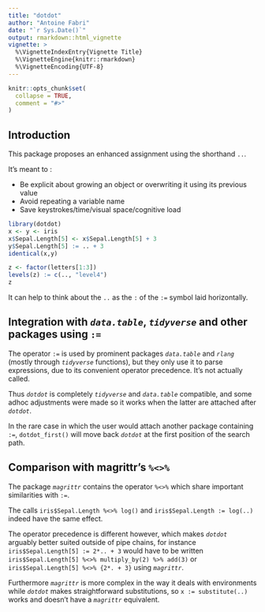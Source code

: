 ```yaml
---
title: "dotdot"
author: "Antoine Fabri"
date: "`r Sys.Date()`"
output: rmarkdown::html_vignette
vignette: >
  %\VignetteIndexEntry{Vignette Title}
  %\VignetteEngine{knitr::rmarkdown}
  %\VignetteEncoding{UTF-8}
---
```


```r
knitr::opts_chunk$set(
  collapse = TRUE,
  comment = "#>"
)
```

## Introduction

This package proposes an enhanced assignment using the shorthand  `..`.

It's meant to :

* Be explicit about growing an object or overwriting it using its previous value
* Avoid repeating a variable name
* Save keystrokes/time/visual space/cognitive load

```r
library(dotdot)
x <- y <- iris
x$Sepal.Length[5] <- x$Sepal.Length[5] + 3
y$Sepal.Length[5] := .. + 3
identical(x,y)

z <- factor(letters[1:3])
levels(z) := c(.., "level4")
z
```

It can help to think about the `..` as the `:` of the `:=` symbol laid horizontally.

## Integration with *`data.table`*, *`tidyverse`* and other packages using `:=`

The operator `:=` is used by prominent packages *`data.table`* and *`rlang`*
 (mostly through *`tidyverse`* functions), but they only use it to parse expressions, 
 due to its convenient operator precedence. It's not actually called. 
 
Thus *`dotdot`* is completely *`tidyverse`* and *`data.table`* compatible, and
some adhoc adjustments were made so it works when the latter are attached
after *`dotdot`*.

In the rare case in which the user would attach another package containing `:=`,
`dotdot_first()` will move back *`dotdot`* at the first position of the search
path.

## Comparison with magrittr's `%<>%`

The package *`magrittr`* contains the operator `%<>%` which share important
similarities with `:=`. 

The calls `iris$Sepal.Length %<>% log()` and `iris$Sepal.Length := log(..)` 
indeed have the same effect.

The operator precedence is different however, which makes *`dotdot`* arguably
better suited outside of pipe chains, for instance
`iris$Sepal.Length[5] := 2*.. + 3` would have to be written
`iris$Sepal.Length[5] %<>% multiply_by(2) %>% add(3)` or 
`iris$Sepal.Length[5] %<>% {2*. + 3}` using *`magrittr`*.

Furthermore *`magrittr`* is more complex in the way it deals with environments
while *`dotdot`* makes straightforward substitutions, so `x := substitute(..)`
works and doesn't have a *`magrittr`* equivalent.
